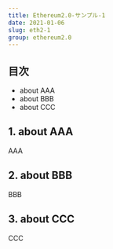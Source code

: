```yaml
---
title: Ethereum2.0-サンプル-1
date: 2021-01-06
slug: eth2-1
group: ethereum2.0
---
```


## 目次

- about AAA
- about BBB
- about CCC

## 1. about AAA

AAA

## 2. about BBB

BBB

## 3. about CCC

CCC
